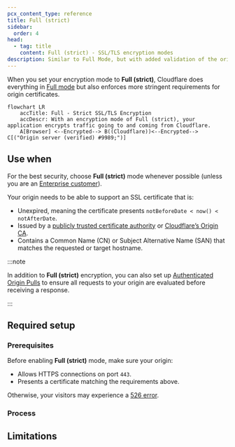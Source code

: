 ```yaml
---
pcx_content_type: reference
title: Full (strict)
sidebar:
  order: 4
head:
  - tag: title
    content: Full (strict) - SSL/TLS encryption modes
description: Similar to Full Mode, but with added validation of the origin server’s certificate, which can be issued by a public CA like Let’s Encrypt or by Cloudflare Origin CA.
---
```



When you set your encryption mode to **Full (strict)**, Cloudflare does everything in [Full mode](/ssl/origin-configuration/ssl-modes/full/) but also enforces more stringent requirements for origin certificates.

```mermaid
flowchart LR
    accTitle: Full - Strict SSL/TLS Encryption
    accDescr: With an encryption mode of Full (strict), your application encrypts traffic going to and coming from Cloudflare.
    A[Browser] <--Encrypted--> B((Cloudflare))<--Encrypted--> C[("Origin server (verified) #9989;")]
```

## Use when

For the best security, choose **Full (strict)** mode whenever possible (unless you are an [Enterprise customer](/ssl/origin-configuration/ssl-modes/ssl-only-origin-pull/)).

Your origin needs to be able to support an SSL certificate that is:

- Unexpired, meaning the certificate presents `notBeforeDate < now() < notAfterDate`.
- Issued by a [publicly trusted certificate authority](https://github.com/cloudflare/cfssl_trust) or [Cloudflare’s Origin CA](/ssl/origin-configuration/origin-ca/).
- Contains a Common Name (CN) or Subject Alternative Name (SAN) that matches the requested or target hostname.

:::note

In addition to **Full (strict)** encryption, you can also set up [Authenticated Origin Pulls](/ssl/origin-configuration/authenticated-origin-pull/) to ensure all requests to your origin are evaluated before receiving a response.

:::

## Required setup

### Prerequisites

Before enabling **Full (strict)** mode, make sure your origin:

- Allows HTTPS connections on port `443`.
- Presents a certificate matching the requirements above.

Otherwise, your visitors may experience a [526 error](/support/troubleshooting/http-status-codes/cloudflare-5xx-errors/#error-526-invalid-ssl-certificate).

### Process

<Tabs syncKey="dashPlusAPI"> <TabItem label="Dashboard">

<Render file="change-encryption-mode-dash" />

</TabItem> <TabItem label="API">

<Render file="change-encryption-mode-api" />

</TabItem> </Tabs>

## Limitations

<Render file="ssl-mode-errors" />

